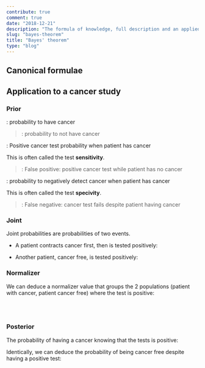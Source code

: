 ```yaml
---
contribute: true
comment: true
date: "2018-12-21"
description: "The formula of knowledge, full description and an applied example to cancer detection."
slug: "bayes-theorem"
title: "Bayes' theorem"
type: "blog"
---
```


## Canonical formulae
<Katex displayMode formulae="P(A|B)=\frac{P(B|A) \cdot P(A)}{P(B)}" />

## Application to a cancer study

### Prior

<Katex formulae="P(C) = 1\% = 0.01" />: probability to have cancer

> <Katex formulae="P(\neg C)=1-P(C)=99\%=0.99" />: probability to not have cancer

<Katex formulae="P(Pos|C) = 90\% = 0.9" />: Positive cancer test probability when patient has cancer

This is often called the test **sensitivity**.

> <Katex formulae="P(Pos|\neg C)=1-P(Pos|C)=10\%=0.1" />: False positive: positive cancer test while patient has no cancer

<Katex formulae="P(Neg|\neg C) = P(\neg Pos|\neg C)=90\% = 0.9" />: probability to negatively detect cancer when patient has cancer 

This is often called the test **specivity**.

> <Katex formulae="P(Neg|C)=P(\neg Pos|C)=1-P(Neg|\neg C)=10\%=0.1" />: False negative: cancer test fails despite patient having cancer

### Joint

Joint probabilities are probabilities of two events.

* A patient contracts cancer first, then is tested positively:

  <Katex formulae="P(C,Pos) = P(C) \cdot P(Pos|C) = 0.01 \cdot 0.9 = 0.009" />

* Another patient, cancer free, is tested positively:

  <Katex formulae="P(\neg C,Pos) = P(\neg C) \cdot P(Pos|\neg C) = 0.99 \cdot 0.1 = 0.099" />

### Normalizer

We can deduce a normalizer value that groups the 2 populations (patient with cancer, patient cancer free) where the
test is positive:

<Katex formulae="P(Pos) = P(C, Pos) + P(\neg C, Pos) = 0.009 + 0.099 = 0.108" />

<br /><br />

### Posterior

The probability of having a cancer knowing that the tests is positive:

<Katex displayMode formulae="\begin{aligned} \\ P(C|Pos) &= \frac{P(Pos|C) \cdot P(C)}{P(Pos)} \\ &= \frac{P(Pos|C) \cdot P(C)}{P(C,Pos)+P(\neg C, Pos)} \\ &= \frac{P(C, Pos)}{P(Pos)} \\ &= \frac {0.009} {0.108}  \\ &\approx 8.3\% \\ \end{aligned}" />

Identically, we can deduce the probability of being cancer free despite having a positive test:

<Katex displayMode formulae="\begin{aligned} \\ P(\neg C|Pos) &= \frac{P(Pos|\neg C) \cdot P(\neg C)}{P(Pos)} \\ &= \frac{P(\neg C, Pos)}{P(Pos)} \\ &= \frac {0.099} {0.108}  \\ &\approx 91.67\% \\ \end{aligned}" />


